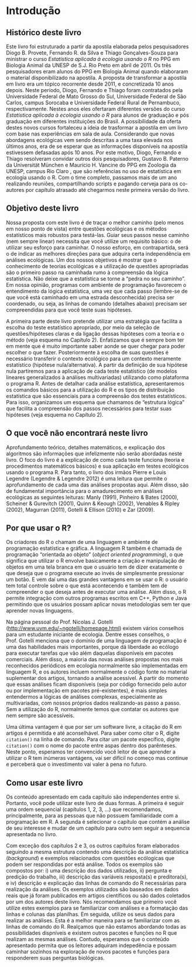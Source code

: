 # Introdução

## Histórico deste livro

Este livro foi estruturado a partir da apostila elaborada pelos pesquisadores Diogo B. Provete, Fernando R. da Silva e Thiago Gonçalves-Souza para ministrar o curso *Estatística aplicada à ecologia usando o R* no PPG em Biologia Animal da UNESP de S.J. Rio Preto em abril de 2011. Os três pesquisadores eram alunos do PPG em Biologia Animal quando elaboraram o material disponibilizado na apostila. A proposta de transformar a apostila em livro era um tópico recorrente desde 2011, e concretizada 10 anos depois. Neste período, Diogo, Fernando e Thiago foram contratados pela Universidade Federal de Mato Grosso do Sul, Universidade Federal de São Carlos, campus Sorocaba e Universidade Federal Rural de Pernambuco, respectivamente. Nestes anos eles ofertaram diferentes versões do curso *Estatística aplicada à ecologia usando o R* para alunos de graduação e pós graduação em diferentes instituições do Brasil. A possibilidade da oferta destes novos cursos fortaleceu a ideia de trasformar a apostila em um livro com base nas experiências em sala de aula. Considerando que novas abordagens ecológicas vem sendo descritas a uma taxa elevada nos últimos anos, era de se esperar que as informações disponíveis na apostila estivessem defasadas após 10 anos. Por este motivo, Diogo, Fernando e Thiago resolveram convidar outros dois pesquisadores, Gustavo B. Paterno da Universität München e Maurício H. Vancine do PPG em Zoologia da UNESP, campus Rio Claro , que são referências no uso de estatística em ecologia usando o R. Com o time completo, passamos mais de um ano realizando reuniões, compartilhando scripts e pagando cerveja para os co-autores por capítulo atrasado até chegarmos neste primeira versão do livro.

## Objetivo deste livro

Nossa proposta com este livro é de traçar o melhor caminho (pelo menos em nosso ponto de vista) entre questões ecológicas e os métodos estatísticos mais robustos para testá-las. Guiar seus passos nesse caminho (nem sempre linear) necessita que você utilize um requisito básico: o de utilizar seu esforço para caminhar. O nosso esforço, em contrapartida, será o de indicar as melhores direções para que adquira certa independência em análises ecológicas. Um dos nossos objetivos é mostrar que o conhecimento de teorias ecológicas e a utilização de questões apropriadas são o primeiro passo na caminhada rumo à compreensão da lógica estatística. Não deixe que a estatística se torne a "pedra no seu caminho". Em nossa opinião, programas com ambiente de programação favorecem o entendimento da lógica estatística, uma vez que cada passo (lembre-se de que você está caminhado em uma estrada desconhecida) precisa ser coordenado, ou seja, as linhas de comando (detalhes abaixo) precisam ser compreendidas para que você teste suas hipóteses.

A primeira parte deste livro pretende utilizar uma estratégia que facilita a escolha do teste estatístico apropriado, por meio da seleção de questões/hipóteses claras e da ligação dessas hipóteses com a teoria e o método (veja esquema no Capítulo 2). Enfatizamos que é sempre bom ter em mente que é muito importante saber aonde se quer chegar para poder escolher o que fazer. Posteriormente à escolha de suas questões é necessário transferir o contexto ecológico para um contexto meramente estatístico (hipótese nula/alternativa). A partir da definição de sua hipótese nula partiremos para a aplicação de cada teste estatístico (de modelos lineares generalizados à análises multivariadas) utilizando como plataforma o programa R. Antes de detalhar cada análise estatística, apresentaremos os comandos básicos para a utilização do R e os tipos de distribuição estatística que são essenciais para a compreensão dos testes estatísticos. Para isso, organizamos um esquema que chamamos de "estrutura lógica" que facilita a compreensão dos passos necessários para testar suas hipóteses (veja esquema no Capítulo 2).

## O que você não encontrará neste livro

Aprofundamento teórico, detalhes matemáticos, e explicação dos algoritmos são informações que infelizmente não serão abordadas neste livro. O foco do livro é a explicação de como cada teste funciona (teoria e procedimentos matemáticos básicos) e sua aplicação em testes ecológicos usando o programa R. Para tanto, o livro dos irmãos Pierre e Louis Legendre (Legendre & Legendre 2012) é uma leitura que permite o aprofundamento de cada uma das análises propostas aqui. Além disso, são de fundamental importância para o amadurecimento em análises ecológicas as seguintes leituras: Manly (1991), Pinheiro & Bates (2000), Scheiner & Gurevitch (2001), Quinn & Keough (2002), Venables & Ripley (2002), Magurran (2011), Gotelli & Ellison (2010) e Zar (2009).

## Por que usar o R? 

Os criadores do R o chamam de uma linguagem e ambiente de programação estatística e gráfica. A linguagem R também é chamada de programação "orientada ao objeto" (*object oriented programming*), o que significa que utilizar o R envolve basicamente a criação e manipulação de objetos em uma tela branca em que o usuário tem de dizer exatamente o que deseja que o programa execute ao invés de simplesmente pressionar um botão. E vem daí uma das grandes vantagens em se usar o R: o usuário tem total controle sobre o que está acontecendo e também tem de compreender o que deseja antes de executar uma análise. Além disso, o R permite integração com outros programas escritos em C++, Python e Java permitindo que os usuários possam aplicar novas metodologias sem ter que aprender novas linguagens.

Na página pessoal do Prof. Nicolas J. Gotelli (<http://www.uvm.edu/~ngotelli/homepage.html>) existem vários conselhos para um estudante iniciante de ecologia. Dentre esses conselhos, o Prof. Gotelli menciona que o domínio de uma linguagem de programação é uma das habilidades mais importantes, porque dá liberdade ao ecólogo para executar tarefas que vão além daquelas disponíveis em pacotes comerciais. Além disso, a maioria das novas análises propostas nos mais reconhecidos periódicos em ecologia normalmente são implementadas em linguagem R, e os autores incluem normalmente o código fonte no material suplementar dos artigos, tornando a análise acessível. A partir do momento que essas análises ficam disponíveis (seja por código fornecido pelo autor ou por implementação em pacotes pré-existentes), é mais simples entendermos a lógicas de análises complexas, especialmente as multivariadas, com nossos próprios dados realizando-as passo a passo. Sem a utilização do R, normalmente temos que contatar os autores que nem sempre são acessíveis.

Uma última vantagem é que por ser um software livre, a citação do R em artigos é permitida e até aconselhável. Para saber como citar o R, digite `citation()` na linha de comando. Para citar um pacote específico, digite `citation()` com o nome do pacote entre aspas dentro dos parênteses. Neste ponto, esperamos ter convencido você leitor de que aprender a utilizar o R tem inúmeras vantágens, vai ser difícil no começo mas continue e perceberá que o investimento vai valer à pena no futuro.

## Como usar este livro

Os conteúdo apresentado em cada capítulo são independentes entre si. Portanto, você pode utilizar este livro de duas formas. A primeira é seguir uma ordem sequencial (capítulos 1, 2, 3, ...) que recomendamos, principalmente, para as pessoas que não possuem familiaridade com a programação em R. A segunda é selecionar o capítulo que contém a análise de seu interesse e mudar de um capítulo para outro sem seguir a sequencia apresentada no livro.

Com exceção dos capítulos 2 e 3, os outros capítulos foram elaborados seguindo a mesma estrutura contendo uma descrição da análise estatística (*background*) e exemplos relacionados com questões ecólogicas que podem ser respondidas por está análise. Todos os exemplos são compostos por: i) uma descrição dos dados utilizados, ii) pergunta e predição do trabalho, iii) descrição das variáveis resposta(s) e preditora(s), e iv) descrição e explicação das linhas de comando do R necessárias para realização da análises. Os exemplos utilizados são baseados em dados reais que já foram publicados em artigos científicos ou são dados coletados por um dos autores deste livro. Nós recomendamos que primeiro você utilize estes exemplos para se familiarizar com análises e a formatação das linhas e colunas das planilhas. Em seguida, utilize os seus dados para realizar as análises. Esta é a melhor maneira para se familiarizar com as linhas de comando do R. Realçamos que não estamos abordando todas as possibilidades dispníveis e existem outros pacotes e funções no R que realizam as mesmas análises. Contudo, esperamos que o conteúdo apresentado permita que os leitores adquiram indepedência e possam caminhar sozinhos na exploração de novos pacotes e funções para responderem suas perguntas biológicas.
